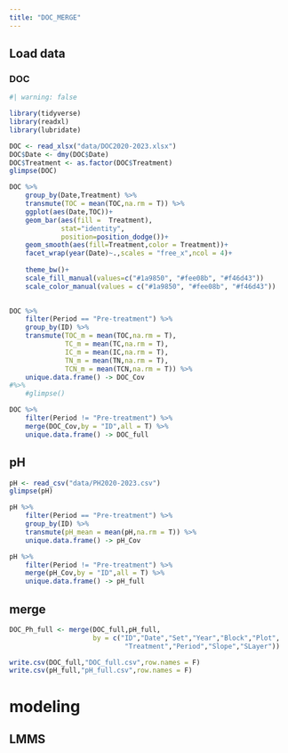 ```yaml
---
title: "DOC_MERGE"
---
```


## Load data
### DOC

```r
#| warning: false

library(tidyverse)
library(readxl)
library(lubridate)

DOC <- read_xlsx("data/DOC2020-2023.xlsx")
DOC$Date <- dmy(DOC$Date)
DOC$Treatment <- as.factor(DOC$Treatment)
glimpse(DOC)
```
```r
DOC %>% 
    group_by(Date,Treatment) %>% 
    transmute(TOC = mean(TOC,na.rm = T)) %>% 
    ggplot(aes(Date,TOC))+
    geom_bar(aes(fill =  Treatment),
             stat="identity",
             position=position_dodge())+
    geom_smooth(aes(fill=Treatment,color = Treatment))+
    facet_wrap(year(Date)~.,scales = "free_x",ncol = 4)+
    
    theme_bw()+
    scale_fill_manual(values=c("#1a9850", "#fee08b", "#f46d43"))
    scale_color_manual(values = c("#1a9850", "#fee08b", "#f46d43"))
    
```


```r
DOC %>% 
    filter(Period == "Pre-treatment") %>% 
    group_by(ID) %>% 
    transmute(TOC_m = mean(TOC,na.rm = T),
              TC_m = mean(TC,na.rm = T),
              IC_m = mean(IC,na.rm = T),
              TN_m = mean(TN,na.rm = T),
              TCN_m = mean(TCN,na.rm = T)) %>% 
    unique.data.frame() -> DOC_Cov
#%>% 
    #glimpse()

```
```r
DOC %>% 
    filter(Period != "Pre-treatment") %>% 
    merge(DOC_Cov,by = "ID",all = T) %>% 
    unique.data.frame() -> DOC_full

```

## pH
```r
pH <- read_csv("data/PH2020-2023.csv")
glimpse(pH)
```

```r
pH %>% 
    filter(Period == "Pre-treatment") %>% 
    group_by(ID) %>% 
    transmute(pH_mean = mean(pH,na.rm = T)) %>% 
    unique.data.frame() -> pH_Cov
```
```r
pH %>% 
    filter(Period != "Pre-treatment") %>% 
    merge(pH_Cov,by = "ID",all = T) %>% 
    unique.data.frame() -> pH_full
```

## merge
```r
DOC_Ph_full <- merge(DOC_full,pH_full,
                     by = c("ID","Date","Set","Year","Block","Plot",
                             "Treatment","Period","Slope","SLayer"))
```
```r
write.csv(DOC_full,"DOC_full.csv",row.names = F)
write.csv(pH_full,"pH_full.csv",row.names = F)
```

# modeling
## LMMS

```r

```

